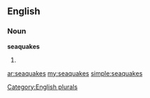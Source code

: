 ==English==

===Noun===
'''seaquakes'''

# {{plural of|[[seaquake]]}}

[[Category:English plurals]]

[[ar:seaquakes]]
[[my:seaquakes]]
[[simple:seaquakes]]